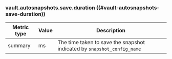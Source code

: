### vault.autosnapshots.save.duration ((#vault-autosnapshots-save-duration))

Metric type | Value | Description
----------- | ----- | -----------
summary     | ms    | The time taken to save the snapshot indicated by `snapshot_config_name`